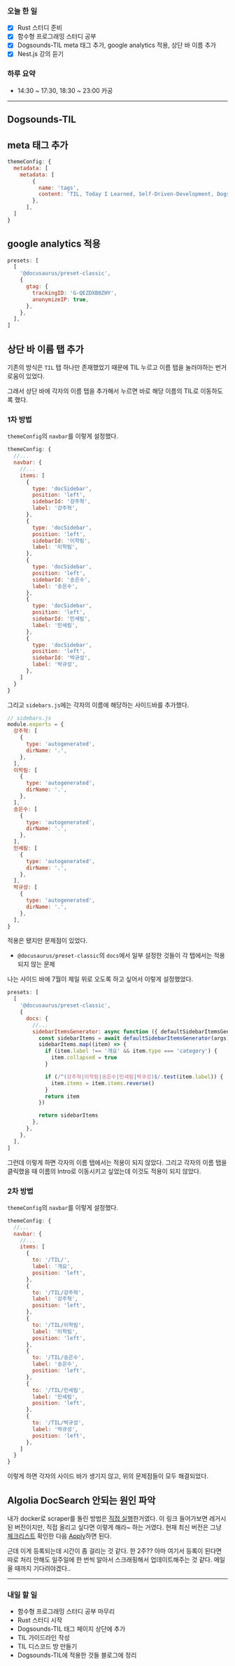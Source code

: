 ### 오늘 한 일

- [x] Rust 스터디 준비
- [x] 함수형 프로그래밍 스터디 공부
- [x] Dogsounds-TIL meta 태그 추가, google analytics 적용, 상단 바 이름 추가
- [x] Nest.js 강의 듣기

### 하루 요약

- 14:30 ~ 17:30, 18:30 ~ 23:00 카공

---

## Dogsounds-TIL

## meta 태그 추가

```js
themeConfig: {
  metadata: [
    metadata: [
        {
          name: 'tags',
          content: 'TIL, Today I Learned, Self-Driven-Development, Dogsounds, Dogsounds-TIL',
        },
      ],
  ]
}
```

## google analytics 적용

```js
presets: [
  [
    '@docusaurus/preset-classic',
    {
      gtag: {
        trackingID: 'G-QEZDXB0ZHY',
        anonymizeIP: true,
      },
    },
  ],
]
```

## 상단 바 이름 탭 추가

기존의 방식은 `TIL` 탭 하나만 존재했었기 때문에 TIL 누르고 이름 탭을 눌러야하는 번거로움이 있었다.

그래서 상단 바에 각자의 이름 탭을 추가해서 누르면 바로 해당 이름의 TIL로 이동하도록 했다.

### 1차 방법

`themeConfig`의 `navbar`를 이렇게 설정했다.

```js
themeConfig: {
  //...
  navbar: {
    //...
    items: [
      {
        type: 'docSidebar',
        position: 'left',
        sidebarId: '강주혁',
        label: '강주혁',
      },
      {
        type: 'docSidebar',
        position: 'left',
        sidebarId: '이학림',
        label: '이학림',
      },
      {
        type: 'docSidebar',
        position: 'left',
        sidebarId: '송은수',
        label: '송은수',
      },
      {
        type: 'docSidebar',
        position: 'left',
        sidebarId: '민세림',
        label: '민세림',
      },
      {
        type: 'docSidebar',
        position: 'left',
        sidebarId: '박규성',
        label: '박규성',
      },
    ]
  }
}
```

그리고 `sidebars.js`에는 각자의 이름에 해당하는 사이드바를 추가했다.

```js
// sidebars.js
module.exports = {
  강주혁: [
    {
      type: 'autogenerated',
      dirName: '.',
    },
  ],
  이학림: [
    {
      type: 'autogenerated',
      dirName: '.',
    },
  ],
  송은수: [
    {
      type: 'autogenerated',
      dirName: '.',
    },
  ],
  민세림: [
    {
      type: 'autogenerated',
      dirName: '.',
    },
  ],
  박규성: [
    {
      type: 'autogenerated',
      dirName: '.',
    },
  ],
}
```

적용은 됐지만 문제점이 있었다.

- `@docusaurus/preset-classic`의 `docs`에서 일부 설정한 것들이 각 탭에서는 적용되지 않는 문제

나는 사이드 바에 7월이 제일 위로 오도록 하고 싶어서 이렇게 설정했었다.

```js
presets: [
  [
    '@docusaurus/preset-classic',
    {
      docs: {
        //...
        sidebarItemsGenerator: async function ({ defaultSidebarItemsGenerator, ...args }) {
          const sidebarItems = await defaultSidebarItemsGenerator(args)
          sidebarItems.map((item) => {
            if (item.label !== '개요' && item.type === 'category') {
              item.collapsed = true
            }

            if (/^(강주혁|이학림|송은수|민세림|박규성)$/.test(item.label)) {
              item.items = item.items.reverse()
            }
            return item
          })

          return sidebarItems
        },
      },
    },
  ],
]
```

그런데 이렇게 하면 각자의 이름 탭에서는 적용이 되지 않았다. 그리고 각자의 이름 탭을 클릭했을 때 이름의 Intro로 이동시키고 싶었는데 이것도 적용이 되지 않았다.

### 2차 방법

`themeConfig`의 `navbar`를 이렇게 설정했다.

```js
themeConfig: {
  //...
  navbar: {
    //...
    items: [
      {
        to: '/TIL/',
        label: '개요',
        position: 'left',
      },
      {
        to: '/TIL/강주혁',
        label: '강주혁',
        position: 'left',
      },
      {
        to: '/TIL/이학림',
        label: '이학림',
        position: 'left',
      },
      {
        to: '/TIL/송은수',
        label: '송은수',
        position: 'left',
      },
      {
        to: '/TIL/민세림',
        label: '민세림',
        position: 'left',
      },
      {
        to: '/TIL/박규성',
        label: '박규성',
        position: 'left',
      },
    ]
  }
}
```

이렇게 하면 각자의 사이드 바가 생기지 않고, 위의 문제점들이 모두 해결되었다.

## Algolia DocSearch 안되는 원인 파악

내가 docker로 scraper를 돌린 방법은 [직접 실행](https://docsearch.algolia.com/docs/legacy/run-your-own/)한거였다. 이 링크 들어가보면 레거시된 버전이지만, 직접 올리고 싶다면 이렇게 해라~ 하는 거였다. 현재 최신 버전은 그냥 [체크리스트](https://docsearch.algolia.com/docs/who-can-apply) 확인한 다음 [Apply](https://docsearch.algolia.com/apply/)하면 된다.

근데 이게 등록되는데 시간이 좀 걸리는 것 같다. 한 2주?? 아마 여기서 등록이 된다면 따로 처리 안해도 일주일에 한 번씩 알아서 스크래핑해서 업데이트해주는 것 같다. 메일 올 때까지 기다려야겠다..

---

### 내일 할 일

- 함수형 프로그래밍 스터디 공부 마무리
- Rust 스터디 시작
- Dogsounds-TIL 태그 페이지 상단에 추가
- TIL 가이드라인 작성
- TIL 디스코드 방 만들기
- Dogsounds-TIL에 적용한 것들 블로그에 정리
